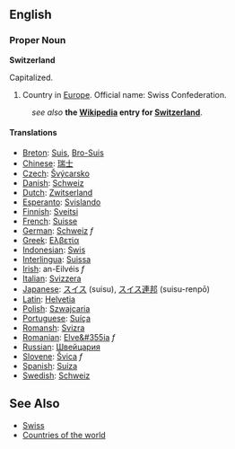 ==English==

===Proper Noun===
'''Switzerland'''

Capitalized.

# Country in [[Europe]]. Official name: Swiss Confederation.


: ''see also'' '''the [[w:|Wikipedia]] entry for [[w:Switzerland|Switzerland]]'''.

====Translations====
*[[Breton]]: [[Suis]], [[Bro-Suis]]
*[[Chinese]]: [[瑞士]]
*[[Czech]]: [[Švýcarsko]] 
*[[Danish]]: [[Schweiz]]
*[[Dutch]]: [[Zwitserland]]
*[[Esperanto]]: [[Svislando]]
*[[Finnish]]: [[Sveitsi]]
*[[French]]: [[Suisse]]
*[[German]]: [[Schweiz]] ''f''
*[[Greek]]: [[Ελβετία]]
*[[Indonesian]]: [[Swis]]
*[[Interlingua]]: [[Suissa]]
*[[Irish]]: an-Eilvéis ''f''
*[[Italian]]: [[Svizzera]]
*[[Japanese]]: <font lang="ja">[[スイス]] (suisu), [[スイス]][[連邦]] (suisu-renpō)</font>
*[[Latin]]: [[Helvetia]]
*[[Polish]]: [[Szwajcaria]]
*[[Portuguese]]: [[Suíça]]
*[[Romansh]]: [[Svizra]]
*[[Romanian]]: [[Elve&#355ia]] ''f''
*[[Russian]]: [[Швейцария]]
*[[Slovene]]: [[Švica]] ''f''
*[[Spanish]]: [[Suiza]]
*[[Swedish]]: [[Schweiz]]

==See Also==
*[[Swiss]]
*[[Countries of the world]]